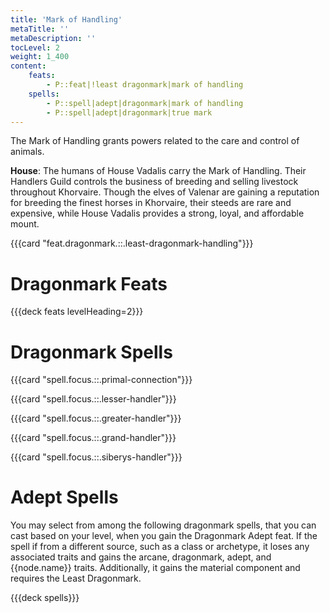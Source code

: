 ```yaml
---
title: 'Mark of Handling'
metaTitle: ''
metaDescription: ''
tocLevel: 2
weight: 1_400
content:
    feats:
        - P::feat|!least dragonmark|mark of handling
    spells:
        - P::spell|adept|dragonmark|mark of handling
        - P::spell|adept|dragonmark|true mark
---
```


The Mark of Handling grants powers related to the care and control of animals.

**House**: The humans of House Vadalis carry the Mark of Handling. Their Handlers Guild controls the business of breeding and selling livestock throughout Khorvaire. Though the elves of Valenar are gaining a reputation for breeding the finest horses in Khorvaire, their steeds are rare and expensive, while House Vadalis provides a strong, loyal, and affordable mount.

{{{card "feat.dragonmark.::.least-dragonmark-handling"}}}

# Dragonmark Feats

{{{deck feats levelHeading=2}}}

# Dragonmark Spells

{{{card "spell.focus.::.primal-connection"}}}

{{{card "spell.focus.::.lesser-handler"}}}

{{{card "spell.focus.::.greater-handler"}}}

{{{card "spell.focus.::.grand-handler"}}}

{{{card "spell.focus.::.siberys-handler"}}}

# Adept Spells

You may select from among the following dragonmark spells, that you can cast based on your level, when you gain the Dragonmark Adept feat. If the spell if from a different source, such as a class or archetype, it loses any associated traits and gains the arcane, dragonmark, adept, and {{node.name}} traits. Additionally, it gains the material component and requires the Least Dragonmark.

{{{deck spells}}}
